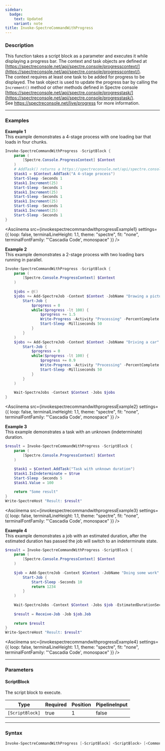 ```yaml
---
sidebar:
  badge:
    text: Updated
    variant: note
title: Invoke-SpectreCommandWithProgress
---
```









### Description

This function takes a script block as a parameter and executes it while displaying a progress bar. The context and task objects are defined at [https://spectreconsole.net/api/spectre.console/progresscontext/](https://spectreconsole.net/api/spectre.console/progresscontext/).  
The context requires at least one task to be added for progress to be displayed. The task object is used to update the progress bar by calling the `Increment()` method or other methods defined in Spectre console [https://spectreconsole.net/api/spectre.console/progresstask/](https://spectreconsole.net/api/spectre.console/progresstask/).  
See https://spectreconsole.net/live/progress for more information.



---


### Examples


**Example 1**  
This example demonstrates a 4-stage process with one loading bar that loads in four chunks.



```powershell
Invoke-SpectreCommandWithProgress -ScriptBlock {
    param (
        [Spectre.Console.ProgressContext] $Context
    )
    # AddTask() returns a https://spectreconsole.net/api/spectre.console/progresstask/ object
    $task1 = $Context.AddTask("A 4-stage process")
    Start-Sleep -Seconds 1
    $task1.Increment(25)
    Start-Sleep -Seconds 1
    $task1.Increment(25)
    Start-Sleep -Seconds 1
    $task1.Increment(25)
    Start-Sleep -Seconds 1
    $task1.Increment(25)
    Start-Sleep -Seconds 1
}
```
<Asciinema
    src={invokespectrecommandwithprogressExample1}
    settings={{
        loop: false,
        terminalLineHeight: 1.1,
        theme: "spectre",
        fit: "none",
        terminalFontFamily: "'Cascadia Code', monospace"
    }}
/>


**Example 2**  
This example demonstrates a 2-stage process with two loading bars running in parallel.



```powershell
Invoke-SpectreCommandWithProgress -ScriptBlock {
    param (
        [Spectre.Console.ProgressContext] $Context
    )
    
    $jobs = @()
    $jobs += Add-SpectreJob -Context $Context -JobName "Drawing a picture" -Job (
        Start-Job {
            $progress = 0
            while($progress -lt 100) {
                $progress += 1.5
                Write-Progress -Activity "Processing" -PercentComplete $progress
                Start-Sleep -Milliseconds 50
            }
        }
    )
    $jobs += Add-SpectreJob -Context $Context -JobName "Driving a car" -Job (
        Start-Job {
            $progress = 0
            while($progress -lt 100) {
                $progress += 0.9
                Write-Progress -Activity "Processing" -PercentComplete $progress
                Start-Sleep -Milliseconds 50
            }
        }
    )
    
    Wait-SpectreJobs -Context $Context -Jobs $jobs
}
```
<Asciinema
    src={invokespectrecommandwithprogressExample2}
    settings={{
        loop: false,
        terminalLineHeight: 1.1,
        theme: "spectre",
        fit: "none",
        terminalFontFamily: "'Cascadia Code', monospace"
    }}
/>


**Example 3**  
This example demonstrates a task with an unknown (indeterminate) duration.



```powershell
$result = Invoke-SpectreCommandWithProgress -ScriptBlock {
    param (
        [Spectre.Console.ProgressContext] $Context
    )
    
    $task1 = $Context.AddTask("Task with unknown duration")
    $task1.IsIndeterminate = $true
    Start-Sleep -Seconds 5
    $task1.Value = 100

    return "Some result"
}
Write-SpectreHost "Result: $result"
```
<Asciinema
    src={invokespectrecommandwithprogressExample3}
    settings={{
        loop: false,
        terminalLineHeight: 1.1,
        theme: "spectre",
        fit: "none",
        terminalFontFamily: "'Cascadia Code', monospace"
    }}
/>


**Example 4**  
This example demonstrates a job with an estimated duration, after the estimated duration has passed the job will switch to an indeterminate state.



```powershell
$result = Invoke-SpectreCommandWithProgress -ScriptBlock {
    param (
        [Spectre.Console.ProgressContext] $Context
    )
    
    $job = Add-SpectreJob -Context $Context -JobName "Doing some work" -Job (
        Start-Job {
            Start-Sleep -Seconds 10
            return 1234
        }
    )
    
    Wait-SpectreJobs -Context $Context -Jobs $job -EstimatedDurationSeconds 5
    
    $result = Receive-Job -Job $job.Job
    
    return $result
}
Write-SpectreHost "Result: $result"
```
<Asciinema
    src={invokespectrecommandwithprogressExample4}
    settings={{
        loop: false,
        terminalLineHeight: 1.1,
        theme: "spectre",
        fit: "none",
        terminalFontFamily: "'Cascadia Code', monospace"
    }}
/>


---


### Parameters
#### **ScriptBlock**

The script block to execute.






|Type           |Required|Position|PipelineInput|
|---------------|--------|--------|-------------|
|`[ScriptBlock]`|true    |1       |false        |





---


### Syntax
```powershell
Invoke-SpectreCommandWithProgress [-ScriptBlock] <ScriptBlock> [<CommonParameters>]
```
